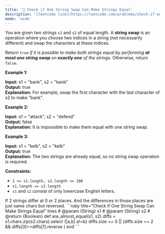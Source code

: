 ```yaml
---
title: '🧩 Check if One String Swap Can Make Strings Equal'
description: '[leetcode link](https://leetcode.com/problems/check-if-one-string-swap-can-make-strings-equal/description/)'
mode: 'wide'
---
```

<Tabs>
  <Tab title="Question" icon="circle-question" iconType="regular">
    <Card>
      <p>You are given two strings <code>s1</code> and <code>s2</code> of equal length. A <strong>string swap</strong> is an operation where you choose two indices in a string (not necessarily different) and swap the characters at these indices.</p>  <p>Return <code>true</code> <em>if it is possible to make both strings equal by performing <strong>at most one string swap </strong>on <strong>exactly one</strong> of the strings. </em>Otherwise, return <code>false</code>.</p>   <p><strong class="example">Example 1:</strong></p>   <strong>Input:</strong> s1 = &quot;bank&quot;, s2 = &quot;kanb&quot; <br/> <strong>Output:</strong> true <br/> <strong>Explanation:</strong> For example, swap the first character with the last character of s2 to make &quot;bank&quot;.   <p><strong class="example">Example 2:</strong></p>   <strong>Input:</strong> s1 = &quot;attack&quot;, s2 = &quot;defend&quot; <br/> <strong>Output:</strong> false <br/> <strong>Explanation:</strong> It is impossible to make them equal with one string swap.   <p><strong class="example">Example 3:</strong></p>   <strong>Input:</strong> s1 = &quot;kelb&quot;, s2 = &quot;kelb&quot; <br/> <strong>Output:</strong> true <br/> <strong>Explanation:</strong> The two strings are already equal, so no string swap operation is required.    <p><strong>Constraints:</strong></p>  <ul>  <li><code>1 &lt;= s1.length, s2.length &lt;= 100</code></li>  <li><code>s1.length == s2.length</code></li>  <li><code>s1</code> and <code>s2</code> consist of only lowercase English letters.</li> </ul> 
    </Card>
  </Tab>
  <Tab title="Solution" icon="lightbulb" iconType="regular" >
    <Card>
      If 2 strings differ at 0 or 2 places. And the differences in those places are just same chars but reversed.
    </Card>
  <Expandable title="code">
    <CodeGroup dropdown>
```ruby title="Check if One String Swap Can Make Strings Equal" lines
# @param {String} s1
# @param {String} s2
# @return {Boolean}
def are_almost_equal(s1, s2)
  diffs = s1.chars.zip(s2.chars).select {|a,b| a!=b}  
  diffs.size == 0 || (diffs.size == 2 && diffs[0]==diffs[1].reverse )
end
```
    </CodeGroup>
  </Expandable>
  </Tab>
</Tabs>
